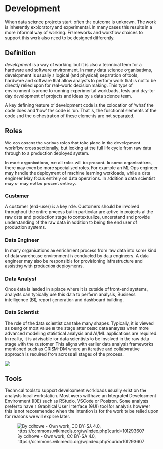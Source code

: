 # Development    

When data science projects start, often the outcome is unknown. The work is inherently exploratory and experimental. In many cases this results in a more informal way of working. Frameworks and workflow choices to support this work also need to be designed differently. 


## Definition  

*development* is a way of working, but it is also a technical term for a hardware and software environment. In many data science organisations, development is usually a logical (and physical) separation of tools, hardware and software that allow analysts to perform work that is not to be directly relied upon for real-world decision making. This type of environment is prone to running experimental workloads, tests and day-to-day development of projects and ideas by a data science team.  

A key defining feature of development code is the colocation of 'what' the code 
does and 'how' the code is run. That is, the functional elements of the code and 
the orchestration of those elements are not separated. 

## Roles    

We can assess the various roles that take place in the development workflow cross sectionally, but looking at the full life cycle from raw data through to a production deployed system.  

In most organisations, not all roles will be present. In some organisations, there may even be more specialized roles. For example an ML Ops engineer may handle the deployment of machine learning workloads, while a data engineer May focus entirely on data operations. In addition a data scientist may or may not be present entirely.

### Customer  
A customer (end-user) is a key role. Customers should be involved throughout the entire process but in particular are active in projects at the raw data and production stage to contextualize, understand and provide understanding of the raw data in addition to being the end user of production systems.  

### Data Engineer  
In many organisations an enrichment process from raw data into some kind of data warehouse environment is conducted by data engineers. A data engineer may also be responsible for provisioning infrastructure and assisting with production deployments.

### Data Analyst  
Once data is landed in a place where it is outside of front-end systems, analysts can typically use this data to perform analysis, Business intelligence  (BI),  report generation and dashboard building. 

### Data Scientist  

The role of the data scientist can take many shapes. Typically, it is viewed as being of most value in the stage after basic data analysis when more advanced modelling statistical analysis and AI/ML applications are required. In reality, it is advisable for data scientists to be involved in the raw data stage with the customer. This aligns with earlier data analysis frameworks mentioned such as CRISM-DM where an iterative and collaborative approach is required from across all stages of the process.

![](../img/roles.png)

## Tools  

Technical tools to support development workloads usually exist on the analysts
local workstation. Most users will have an Integrated Development Environment (IDE) 
such as RStudio, VSCode or Positron. Some analysts prefer to have a Graphical
User Interface (GUI) tool for analysis however this is not recommended when the 
intention is for the work to be relied upon for reasons we will explore later.   

![By cdhowe - Own work, CC BY-SA 4.0, https://commons.wikimedia.org/w/index.php?curid=101293607](../img/rstudio.png)